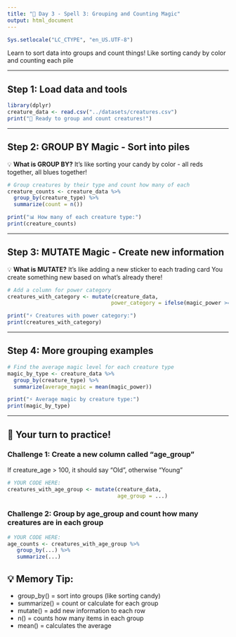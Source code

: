 ```yaml
---
title: "🔮 Day 3 - Spell 3: Grouping and Counting Magic"
output: html_document
---
```


```r
Sys.setlocale("LC_CTYPE", "en_US.UTF-8")
```

Learn to sort data into groups and count things!
Like sorting candy by color and counting each pile

---

## Step 1: Load data and tools

```r
library(dplyr)
creature_data <- read.csv("../datasets/creatures.csv")
print("🎉 Ready to group and count creatures!")
```

---

## Step 2: GROUP BY Magic - Sort into piles

💡 **What is GROUP BY?**
It's like sorting your candy by color - all reds together, all blues together!

```r
# Group creatures by their type and count how many of each
creature_counts <- creature_data %>%
  group_by(creature_type) %>%
  summarize(count = n())

print("📊 How many of each creature type:")
print(creature_counts)
```

---

## Step 3: MUTATE Magic - Create new information

💡 **What is MUTATE?**
It's like adding a new sticker to each trading card
You create something new based on what's already there!

```r
# Add a column for power category
creatures_with_category <- mutate(creature_data,
                                 power_category = ifelse(magic_power >= 8, "high", "low"))

print("⚡ Creatures with power category:")
print(creatures_with_category)
```

---

## Step 4: More grouping examples

```r
# Find the average magic level for each creature type
magic_by_type <- creature_data %>%
  group_by(creature_type) %>%
  summarize(average_magic = mean(magic_power))

print("⚡ Average magic by creature type:")
print(magic_by_type)
```

---

## 🎈 Your turn to practice!

### Challenge 1: Create a new column called "age_group"
If creature_age > 100, it should say "Old", otherwise "Young"

```r
# YOUR CODE HERE:
creatures_with_age_group <- mutate(creature_data, 
                                   age_group = ...)
```

### Challenge 2: Group by age_group and count how many creatures are in each group

```r
# YOUR CODE HERE:
age_counts <- creatures_with_age_group %>%
   group_by(...) %>%
   summarize(...)
```

## 💡 Memory Tip:
- group_by() = sort into groups (like sorting candy)
- summarize() = count or calculate for each group
- mutate() = add new information to each row
- n() = counts how many items in each group
- mean() = calculates the average